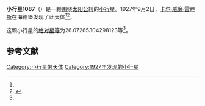 {{Infobox planet
| bgcolour = #FFFFC0
| name = 1087 Arabis
| symbol = 
| image = 
| caption = 
| discovery = yes
| discovery_ref = 
| discoverer = [[卡尔·威廉·雷睦斯|卡尔·威廉·雷睦斯]]
| discovery_site = [[海德堡|海德堡]] 
| discovered = 1927年9月2日
| designations = yes
| mp_name = 
| named_after = 
| alt_names = 1927 RD/ 1973 LB / A917 UE
| mp_category = [[主带小行星|主带小行星]]
| orbit_ref = <ref name="a">[http://ssd.jpl.nasa.gov/sbdb.cgi?sstr=1087 1087 Arabis] {{Wayback|url=http://ssd.jpl.nasa.gov/sbdb.cgi?sstr=1087 |date=20210813082138 }}，小行星數據庫瀏覽器（JPL Small-Body Database Browser）－[[美国国家航空航天局|美国国家航空航天局]]喷气推进实验室</ref>
| epoch = 2456400.5 (2013年4月18日更新)
| aphelion = {{convert|3.300002367274581|AU|km|3|abbr=on|lk=out}}
| perihelion = {{convert|2.725212068899367|AU|km|3|abbr=on}}
| semimajor = {{convert|3.012607218086974|AU|km|3|abbr=on}}
| eccentricity = 0.095397484
| period = 1909.90689 [[日|日]]<br />5.23[[儒略年|儒略年]]
| avg_speed = 
| inclination = 10.06334154248258
| asc_node = 30.44482709313693
| mean_anomaly = 
| arg_peri = 26.07265304298123
| satellites = 
| physical_characteristics = yes
| dimensions = 
| mass = 
| density = 
| surface_grav = 
| escape_velocity = 
| sidereal_day = 
| axial_tilt = 
| pole_ecliptic_lat = 
| pole_ecliptic_lon = 
| albedo = 
| temperatures= 
| temp_name1 = 
| mean_temp_1 = 
| max_temp_1 = 
| temp_name2 = 
| max_temp_2 = 
| spectral_type = 
| abs_magnitude = 26.07265304298123
}}

'''小行星1087'''（{{lang-en|1087 Arabis}}）是一颗围绕[[太阳|太阳]][[公转|公转]]的[[小行星|小行星]]。1927年9月2日，[[卡尔·威廉·雷睦斯|卡尔·威廉·雷睦斯]]在海德堡发现了此天体<ref name="a" /><ref>{{cite news|title=小行星列表|url=http://cfa-www.harvard.edu/iau/lists/NumberedMPs.txt|accessdate=2013-07-08|newspaper=哈佛大学|archive-date=2008-05-17|archive-url=https://web.archive.org/web/20080517010638/http://cfa-www.harvard.edu/iau/lists/NumberedMPs.txt|dead-url=no}}</ref>。

这颗小行星的[[绝对星等|绝对星等]]为26.07265304298123等<ref name="a" />。

==参考文献==
{{reflist}}
{{Minor Planet Number|[[小行星1086|小行星1086]]|[[小行星1088|小行星1088]]}}

{{小天体}}

[[Category:小行星带天体|Category:小行星带天体]]
[[Category:1927年发现的小行星|Category:1927年发现的小行星]]

{{asteroid-stub}}